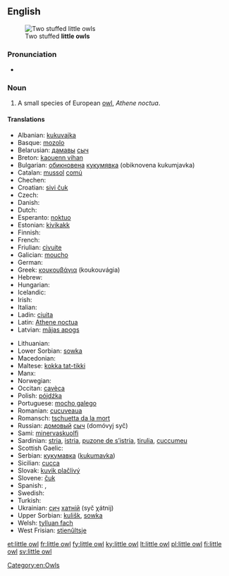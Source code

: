 {{wikipedia}}
==English==
[[Image:Kirkeugle.jpg|thumb|Two stuffed '''little owls''']]

===Pronunciation===
* {{IPA|/ˈlɪtəl ɑʊl/}}

===Noun===
{{en-noun|sg=[[little]] [[owl]]}}

# A small species of European [[owl]], ''Athene noctua''.

====Translations====
{{trans-top|species of owl}}
* Albanian: [[kukuvajka]]
* Basque: [[mozolo]]
* Belarusian: [[дамавы]] [[сыч]]
* Breton: [[kaouenn vihan]]
* Bulgarian: [[обикновена]] [[кукумявка]] (obiknovena kukumjavka)
* Catalan: [[mussol]] [[comú]]
* Chechen: {{tø|ce|жима бухIа}}
* Croatian: [[sivi čuk]]
* Czech: {{t-|cs|sýček|m}}
* Danish: {{t|da|kirkeugle}}
* Dutch: {{t+|nl|steenuil|m}}
* Esperanto: [[noktuo]]
* Estonian: [[kivikakk]]
* Finnish: {{t+|fi|minervanpöllö}}
* French: {{t+|fr|chevêche|f}}
* Friulian: [[civuite]]
* Galician: [[moucho]]
* German: {{t+|de|Steinkauz|m}}
* Greek: [[κουκουβάγια]] (koukouvágia) {{f}}
* Hebrew: {{t|he|כוס|m|tr=kos|sc=Hebr}}
* Hungarian: {{t+|hu|kuvik}}
* Icelandic: {{t|is|kattugla}}
* Irish: {{t-|ga|ulchabhán beag|xs=Irish}}
* Italian: {{t+|it|civetta|f}}
* Ladin: [[ciuita]]
* Latin: [[Athene noctua]] {{f}}
* Latvian: [[mājas apogs]]
{{trans-mid}}
* Lithuanian: {{t+|lt|pelėdikė|xs=Lithuanian}}
* Lower Sorbian: [[sowka]]
* Macedonian: {{t|mk|кукумјавка|f|tr=kukumjávka}}
* Maltese: [[kokka tat-tikki]]
* Manx: {{t|gv|hullad veg|f}}
* Norwegian: {{t|no|kirkeugle}}
* Occitan: [[cavèca]]
* Polish: [[pójdźka]] {{f}}
* Portuguese: [[mocho galego]] {{m}}
* Romanian: [[cucuveaua]]
* Romansch: [[tschuetta da la mort]]
* Russian: [[домовый]] [[сыч]] (domóvyj syč) {{m}}
* Sami: [[minervaskuolfi]]
* Sardinian: [[stria]], [[istria]], [[puzone de s’istria]], [[tirulia]], [[cuccumeu]]
* Scottish Gaelic: {{t|gd|comhachag-bheag|f}}
* Serbian: [[кукумавка]] ([[kukumavka]])
* Sicilian: [[cucca]] {{f}}
* Slovak: [[kuvik plačlivý]]
* Slovene: [[čuk]]
* Spanish: {{t|es|mochuelo europeo|m}},  {{t|es|mochuelo común|m}}
* Swedish: {{t+|sv|minervauggla}}
* Turkish: {{t+|tr|kukumav}}
* Ukrainian: [[сич]] [[хатній]] (syč χátnij)
* Upper Sorbian: [[kulišk]], [[sowka]]
* Welsh: [[tylluan fach]]
* West Frisian: [[stienûltsje]]
{{trans-bottom}}

[[Category:en:Owls]]

[[et:little owl]]
[[fr:little owl]]
[[fy:little owl]]
[[ky:little owl]]
[[lt:little owl]]
[[pl:little owl]]
[[fi:little owl]]
[[sv:little owl]]
